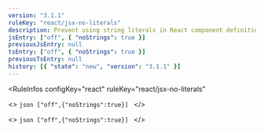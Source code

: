 ```yaml
---
version: "3.1.1"
ruleKey: "react/jsx-no-literals"
description: Prevent using string literals in React component definition
jsEntry: ["off", { "noStrings": true }]
previousJsEntry: null
tsEntry: ["off", { "noStrings": true }]
previousTsEntry: null
history: [{ "state": "new", "version": "3.1.1" }]
---
```


<RuleInfos 
  configKey="react" 
  ruleKey="react/jsx-no-literals" 
>
  <>
    ```json
    ["off",{"noStrings":true}]
    ```
  </>

  <>
    ```json
    ["off",{"noStrings":true}]
    ```
  </>
</RuleInfos>
